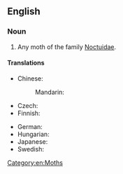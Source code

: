 ==English==

===Noun===
{{en-noun}}

# Any moth of the family [[Noctuidae]].

====Translations====
{{trans-top|moth of family Noctuidae}}
* Chinese:
*: Mandarin: {{t+|cmn|夜蛾|tr=yè'é|sc=Hani}}
* Czech: {{t+|cs|můra|f}}
* Finnish: {{t+|fi|yökkönen}}
{{trans-mid}}
* German: {{t+|de|Eule|f}}
* Hungarian: {{t+|hu|bagolylepke}}
* Japanese: {{t|ja|夜蛾|tr=やが, yaga}}
* Swedish: {{t|sv|nattfly|n}}
{{trans-bottom}}

[[Category:en:Moths]]